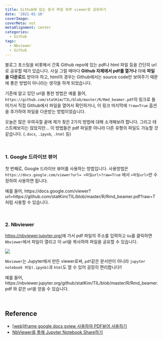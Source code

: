 ```yaml
---
title: Github에 있는 문서 파일 외부 viewer로 공유하기
date: '2021-01-18'
coverImage: 
coverMeta: out
metaAlignment: center
categories:
  - Github
tags:
  - Nbviewer
  - Github
---
```



블로그 포스팅을 비롯해서 간혹 Github repo에 있는 pdf나 html 파일 등을 간단히 url로 공유할 때가 있습니다.
사실 그럴 때마다 **Github 자체에서 pdf를 열거나** 아예 **파일을 다운로드** 받아야 하고, html의 경우는 Github에서는 source code만 보여주기 때문에 좋은 방법이 아니라는 생각을 하게 되었습니다.

기존에 알고 있던 url을 통한 방법은 예를 들어, `https://github.com/statKim/TIL/blob/master/R/Rmd_beamer.pdf`의 링크로 들어가서 직접 Github에서 파일을 열어서 확인하거나, 이 링크 마지막에 `?raw=True` 옵션을 추가하여 파일을 다운받는 방법이었습니다.

오늘은 많은 우여곡절 끝에 제가 찾은 2가지 방법에 대해 소개해보려 합니다. 
그리고 테스트해보지는 않았지만... 이 방법들은 pdf 파일뿐 아니라 다른 유형의 파일도 가능할 것 같습니다. (`.docx`, `.ipynb`, `.html` 등)

<br>

### 1. Google 드라이브 뷰어
첫 번째로, Google 드라이브 뷰어를 사용하는 방법입니다. 사용방법은 `https://docs.google.com/viewer?url= <파일url>?raw=True` 에서 `<파일url>`만 수정하여 사용하면 됩니다.

예를 들어, https://docs.google.com/viewer?url=https://github.com/statKim/TIL/blob/master/R/Rmd_beamer.pdf?raw=T 처럼 사용할 수 있습니다.


<br>

### 2. Nbviewer
[https://nbviewer.jupyter.org/](https://nbviewer.jupyter.org/)에 가서 pdf 파일의 주소를 입력하고 `Go`를 클릭하면 `Nbviewer`에서 파일이 열리고 이 url을 복사하여 파일을 공유할 수 있습니다.

![](/img/pdf_viewer.png)

`Nbviewer`는 Jupyter에서 만든 viewer로써, `pdf`같은 문서만이 아니라 `jupyter notebook 파일(.ipynb)`과 `html`도 열 수 있어 굉장히 편리합니다!!

예를 들어, https://nbviewer.jupyter.org/github/statKim/TIL/blob/master/R/Rmd_beamer.pdf 와 같은 url을 얻을 수 있습니다.


<br>

## Reference
- [[web]iframe google docs gview 사용하여 PDF뷰어 사용하기](https://codefit.tistory.com/27)
- [NbViewer를 통해 Jupyter Notebook Share하기](https://3months.tistory.com/12)

